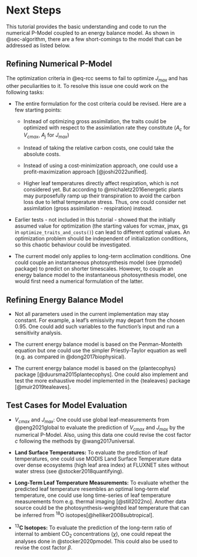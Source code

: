 # Next Steps {#sec-next-steps}

This tutorial provides the basic understanding and code to run the numerical P-Model coupled to an energy balance model. As shown in @sec-algorithm, there are a few short-comings to the model that can be addressed as listed below.

## Refining Numerical P-Model

The optimization criteria in @eq-rcc seems to fail to optimize $J_{max}$ and has other peculiarities to it. To resolve this issue one could work on the following tasks:

-   The entire formulation for the cost criteria could be revised. Here are a few starting points:

    -   Instead of optimizing gross assimilation, the traits could be optimized with respect to the assimilation rate they constitute ($A_c$ for $V_{cmax}$, $A_j$ for $J_{max}$)

    -   Instead of taking the relative carbon costs, one could take the absolute costs.

    -   Instead of using a cost-minimization approach, one could use a profit-maximization approach [@joshi2022unified].

    -   Higher leaf temperatures directly affect respiration, which is not considered yet. But according to @michaletz2016energetic plants may purposefully ramp up their transpiration to avoid the carbon loss due to lethal temperature stress. Thus, one could consider net assimilation (gross assimilation - respiration) instead.

-   Earlier tests - not included in this tutorial - showed that the initially assumed value for optimization (the starting values for vcmax, jmax, gs in `optimize_traits_and_costs()`) can lead to different optimal values. An optimization problem should be independent of initialization conditions, so this chaotic behaviour could be investigated.

-   The current model only applies to long-term acclimation conditions. One could couple an instantaneous photosynthesis model (see {rpmodel} package) to predict on shorter timescales. However, to couple an energy balance model to the instantaneous photosynthesis model, one would first need a numerical formulation of the latter.

## Refining Energy Balance Model

-   Not all parameters used in the current implementation may stay constant. For example, a leaf's emissivity may depart from the chosen 0.95. One could add such variables to the function's input and run a sensitivity analysis.

-   The current energy balance model is based on the Penman-Monteith equation but one could use the simpler Priestly-Taylor equation as well (e.g. as compared in @dong2017biophysical).

-   The current energy balance model is based on the {plantecophys} package [@duursma2015plantecophys]. One could also implement and test the more exhaustive model implemented in the {tealeaves} package [@muir2019tealeaves].

## Test Cases for Model Evaluation

-   $V_{cmax}$ and $J_{max}$: One could use global leaf-measurements from @peng2021global to evaluate the prediction of $V_{cmax}$ and $J_{max}$ by the numerical P-Model. Also, using this data one could revise the cost factor $c$ following the methods by @wang2017universal.

-   **Land Surface Temperatures:** To evaluate the prediction of leaf temperatures, one could use MODIS Land Surface Temperature data over dense ecosystems (high leaf area index) at FLUXNET sites without water stress (see @stocker2018quantifying).

-   **Long-Term Leaf Temperature Measurements:** To evaluate whether the predicted leaf temperature resembles an optimal long-term elaf temperature, one could use long time-series of leaf temperature measurements from e.g. thermal imaging [@still2022no]. Another data source could be the photosynthesis-weighted leaf temperature that can be inferred from $^{18}$O isotopes[@helliker2008subtropical].

-   $^{13}$**C Isotopes:** To evaluate the prediction of the long-term ratio of internal to ambient CO$_2$ concentrations ($\chi$), one could repeat the analyses done in @stocker2020pmodel. This could also be used to revise the cost factor $\beta$.
